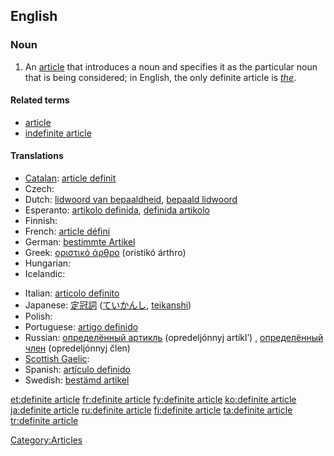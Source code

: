 ==English==

===Noun===
{{en-noun|sg=[[definite]] [[article]]}}

# {{grammar}} An [[article]] that introduces a noun and specifies it as the particular noun that is being considered; in English, the only definite article is ''[[the]]''.

====Related terms====
* [[article]]
* [[indefinite article]]

====Translations====
{{trans-top|article introducing a noun and specifying it as the particular noun considered}}
* [[Catalan]]: [[article definit]] {{m}}
* Czech: {{t-|cs|určitý člen|m}}
* Dutch: [[lidwoord van bepaaldheid]], [[bepaald lidwoord]] {{n}}
* Esperanto: [[artikolo definida]], [[definida artikolo]]
* Finnish: {{t+|fi|määräinen artikkeli}}
* French: [[article défini]] {{m}}
* German: [[bestimmte Artikel]] {{m}}
* Greek: [[οριστικό άρθρο]] (oristikó árthro) {{n}}
* Hungarian: {{t+|hu|határozott névelő}}
* Icelandic: {{t+|is|ákveðinn greinir|m}}
{{trans-mid}}
* Italian: [[articolo definito]] {{m}}
* Japanese: [[定冠詞]] ([[ていかんし]], [[teikanshi]])
* Polish: {{t+|pl|rodzajnik określony|m}}
* Portuguese: [[artigo definido]] {{m}}
* Russian: [[определённый артикль]] (opredeljónnyj artíkl’) {{m}}, [[определённый член]] (opredeljónnyj člen) {{m}}
* [[Scottish Gaelic]]: {{t-|gd|alt cinnteach|m|xs=Scottish Gaelic}}
* Spanish: [[artículo definido]] {{m}}
* Swedish: [[bestämd artikel]] {{c}}
{{trans-bottom}}

[[Category:Articles]]

[[et:definite article]]
[[fr:definite article]]
[[fy:definite article]]
[[ko:definite article]]
[[ja:definite article]]
[[ru:definite article]]
[[fi:definite article]]
[[ta:definite article]]
[[tr:definite article]]